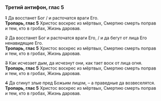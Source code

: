 ### Третий антифон, глас 5

~~1~~ Да восстанет Бог / и расточатся враги Его.  
**Тропарь, глас 5** Христос воскрес из мёртвых, Смертию смерть
поправ и тем, кто в гробах, Жизнь даровав.

~~2~~ Да восстанет Бог и расточатся враги Его, / и да бегут от лица
Его ненавидящие Его.  
**Тропарь, глас 5** Христос воскрес из мёртвых, Смертию смерть
поправ и тем, кто в гробах, Жизнь даровав.  

~~3~~ Как исчезает дым, да исчезнут они, как тает воск от лица огня.  
**Тропарь, глас 5** Христос воскрес из мёртвых, Смертию
смерть поправ и тем, кто в гробах, Жизнь даровав.  

~~4~~ Да сгинут злые пред Божьим лицом, – а праведные да возвеселятся.  
**Тропарь, глас 5** Христос воскрес из мёртвых, Смертию смерть
поправ и тем, кто в гробах, Жизнь даровав.